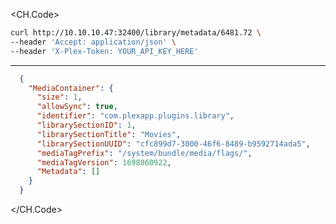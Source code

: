 
<CH.Code>
```bash Example Request
curl http://10.10.10.47:32400/library/metadata/6481.72 \
--header 'Accept: application/json' \
--header 'X-Plex-Token: YOUR_API_KEY_HERE'
```
---

```json Example Response
  {
    "MediaContainer": {
      "size": 1,
      "allowSync": true,
      "identifier": "com.plexapp.plugins.library",
      "librarySectionID": 1,
      "librarySectionTitle": "Movies",
      "librarySectionUUID": "cfc899d7-3000-46f6-8489-b9592714ada5",
      "mediaTagPrefix": "/system/bundle/media/flags/",
      "mediaTagVersion": 1698860922,
      "Metadata": []
    }
  }
```
</CH.Code>
